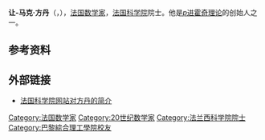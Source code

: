 {{expand|time=2010-07-17T22:21:35+00:00}}
{{infobox scientist
| name = 让-马克·方丹<br />Jean-Marc Fontaine
| image = Jean-Marc.jpg
| birth_date = {{birth date|1944|3|13}}
| birth_place = [[第二次世界大戰德占法國軍事管轄區|德佔法國軍事管轄區]][[布洛涅比揚古|布洛涅比揚古]]
| death_date = {{death date and age|2019|1|29|1944|3|13}}
| death_place = [[法國|法國]][[巴黎|巴黎]]
| nationality = {{FRA}}
| fields = [[数学|数学]]
| alma_mater = [[巴黎综合理工学院|巴黎综合理工学院]]
| workplaces = [[巴黎第十一大学|巴黎第十一大学]]
| doctoral_advisor = 
| doctoral_students = [[皮埃尔·科尔梅|皮埃尔·科尔梅]]<br>[[克里斯托夫·布勒伊|克里斯托夫·布勒伊]]<br />[[让-皮埃尔·温唐贝热|让-皮埃尔·温唐贝热]]
| awards = 
}}
'''让-马克·方丹'''（{{lang-fr|'''Jean-Marc Fontaine'''}}，{{bd|1944年|3月13日|2019年|1月29日|catIdx=F方}}），[[法国|法国]][[数学家|数学家]]，[[法国科学院|法国科学院]]院士。他是[[p进霍奇理论|''p''进霍奇理论]]的创始人之一。

== 参考资料 ==
{{reflist}}

== 外部链接 ==
*[https://web.archive.org/web/20081207113207/http://www.academie-sciences.fr/membres/F/Fontaine_JM_bio.htm 法国科学院网站对方丹的简介]

{{Authority control}}
{{DEFAULTSORT:Fontaine, Jean-Marc}}
[[Category:法国数学家|Category:法国数学家]]
[[Category:20世纪数学家|Category:20世纪数学家]]
[[Category:法兰西科学院院士|Category:法兰西科学院院士]]
[[Category:巴黎綜合理工學院校友|Category:巴黎綜合理工學院校友]]